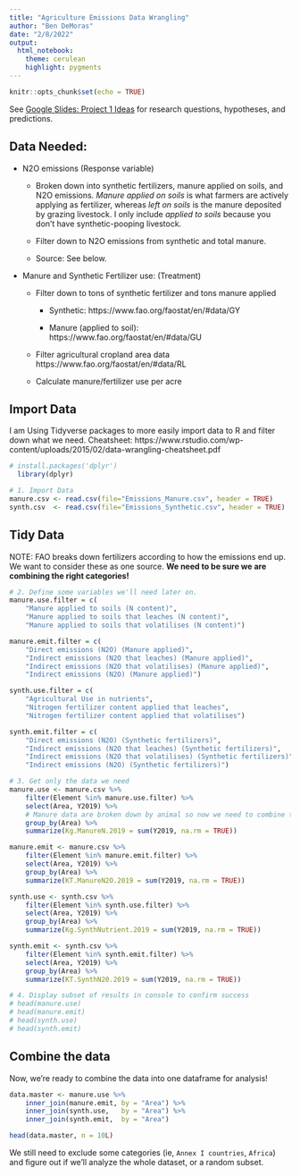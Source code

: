 ```yaml
---
title: "Agriculture Emissions Data Wrangling"
author: "Ben DeMoras"
date: "2/8/2022"
output: 
  html_notebook:
    theme: cerulean
    highlight: pygments
---
```


```r
knitr::opts_chunk$set(echo = TRUE)
```

See [Google Slides: Project 1 Ideas](https://docs.google.com/presentation/d/1RSorXVIWgWzrBEC967PpNk35eyjyPqM5IAFSQZZ0zag/edit#slide=id.gd1d3249e75_11_0) for research questions, hypotheses, and predictions.

## Data Needed:

+ N2O emissions (Response variable)

  + Broken down into synthetic fertilizers, manure applied on soils, and N2O emissions. _Manure applied on soils_ is what farmers are actively applying as fertilizer, whereas _left on soils_ is the manure deposited by grazing livestock. I only include _applied to soils_ because you don't have synthetic-pooping livestock.
  
  + Filter down to N2O emissions from synthetic and total manure.
  
  + Source: See below.

+ Manure and Synthetic Fertilizer use: (Treatment)

  + Filter down to tons of synthetic fertilizer and tons manure applied 
  
    + Synthetic: https://www.fao.org/faostat/en/#data/GY
    
    + Manure (applied to soil):  https://www.fao.org/faostat/en/#data/GU
    
  + Filter agricultural cropland area data https://www.fao.org/faostat/en/#data/RL
  
  + Calculate manure/fertilizer use per acre
  
## Import Data
I am Using Tidyverse packages to more easily import data to R and filter down what we need. Cheatsheet: https://www.rstudio.com/wp-content/uploads/2015/02/data-wrangling-cheatsheet.pdf
```r
# install.packages('dplyr')
  library(dplyr)

# 1. Import Data
manure.csv <- read.csv(file="Emissions_Manure.csv", header = TRUE)
synth.csv  <- read.csv(file="Emissions_Synthetic.csv", header = TRUE)
```


## Tidy Data
NOTE: FAO breaks down fertilizers according to how the emissions end up. We want to consider these as one source.
**We need to be sure we are combining the right categories!**
```r
# 2. Define some variables we'll need later on.
manure.use.filter = c(
    "Manure applied to soils (N content)",
    "Manure applied to soils that leaches (N content)",
    "Manure applied to soils that volatilises (N content)")

manure.emit.filter = c(
    "Direct emissions (N2O) (Manure applied)",
    "Indirect emissions (N2O that leaches) (Manure applied)",
    "Indirect emissions (N2O that volatilises) (Manure applied)",
    "Indirect emissions (N2O) (Manure applied)")

synth.use.filter = c(
    "Agricultural Use in nutrients",
    "Nitrogen fertilizer content applied that leaches",
    "Nitrogen fertilizer content applied that volatilises")

synth.emit.filter = c(
    "Direct emissions (N2O) (Synthetic fertilizers)",
    "Indirect emissions (N2O that leaches) (Synthetic fertilizers)",
    "Indirect emissions (N2O that volatilises) (Synthetic fertilizers)",
    "Indirect emissions (N2O) (Synthetic fertilizers)")

# 3. Get only the data we need
manure.use <- manure.csv %>% 
    filter(Element %in% manure.use.filter) %>%
    select(Area, Y2019) %>% 
    # Manure data are broken down by animal so now we need to combine them by country
    group_by(Area) %>% 
    summarize(Kg.ManureN.2019 = sum(Y2019, na.rm = TRUE))

manure.emit <- manure.csv %>% 
    filter(Element %in% manure.emit.filter) %>% 
    select(Area, Y2019) %>%
    group_by(Area) %>% 
    summarize(KT.ManureN2O.2019 = sum(Y2019, na.rm = TRUE))

synth.use <- synth.csv %>%
    filter(Element %in% synth.use.filter) %>% 
    select(Area, Y2019) %>% 
    group_by(Area) %>% 
    summarize(Kg.SynthNutrient.2019 = sum(Y2019, na.rm = TRUE))

synth.emit <- synth.csv %>% 
    filter(Element %in% synth.emit.filter) %>% 
    select(Area, Y2019) %>% 
    group_by(Area) %>% 
    summarize(KT.SynthN20.2019 = sum(Y2019, na.rm = TRUE))

# 4. Display subset of results in console to confirm success
# head(manure.use)
# head(manure.emit)
# head(synth.use)
# head(synth.emit)

```


## Combine the data
Now, we're ready to combine the data into one dataframe for analysis!
```r
data.master <- manure.use %>% 
    inner_join(manure.emit, by = "Area") %>% 
    inner_join(synth.use,   by = "Area") %>% 
    inner_join(synth.emit,  by = "Area")

head(data.master, n = 10L)
```

We still need to exclude some categories (ie, `Annex I countries`, `Africa`) and figure out if we'll analyze the whole dataset, or a random subset.